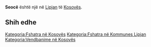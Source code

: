 {{Fshat në 
 | Emri                = Seocë
 | EmriAlt                = 
 | NAME_SHORT_FORM=      
 | NAME_GENERIC=      
 | NAME_SORT_NAME_RO=      SEOCE
 | FULL_NAME_RO = Seocë
 | FULL_NAME_ND_RO=Seoce
 | SORT_NAME_RG=SEOCE
 | FULL_NAME_RG=Seocë
 | FULL_NAME_ND_RG=Seoce
 | SRP_NAME_SHORT_FORM=      
 | SRP_NAME_GENERIC=      
 | SRP_NAME_SORT_NAME_RO=      
 | SRP_FULL_NAME_RO = 
 | SRP_FULL_NAME_ND_RO=
 | SRP_SORT_NAME_RG=
 | SRP_FULL_NAME_RG=
 | SRP_FULL_NAME_ND_RG=
 | Emri (Rasa dhanore) = 
 | Figura              = 
 | Shteti              = Kosovo
 | Komuna              = Lipjan
 | Kodi postar         = 
 | Sipërfaqja          = 

 | Popullsia           = 

 | Regj. i popullsisë  = 
 | Dend. e popullsisë  = 
 | Faqja zyrtare       = 
 <!--- Koordinatat ----> 
 | Gjerësia            = 43.025556
 | Gjatësia            = 20.798056
 | Lartësia            = 
}}
'''Seocë''' është një [[]] në [[Lipjan]] të [[Kosovës]].

<!-- == Gjeografia == -->
<!-- == Historia == -->
<!-- == Demografia == -->
== Shih edhe ==
{{Komuna Lipjan}}
{{Kosovo-Administrata-Cung}}

[[Kategoria:Fshatra në Kosovës]]
[[Kategoria:Fshatra në Kommunes Lipjan]]
[[Kategoria:Vendbanime në Kosovës]]